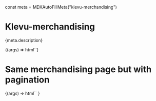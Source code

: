const meta = MDXAutoFillMeta("klevu-merchandising")

<Meta
  title="Apps/Merchandising"
  component="klevu-merchandising"
  argTypes={meta.argTypes}
  parameters={meta.parameters}
/>

# Klevu-merchandising

<Description>{meta.description}</Description>

<Canvas>
  <Story
    name="Merchandising"
    args={{
      category: "Furniture - Chairs",
      categoryTitle: "Chairs",
      limit: 24,
    }}
  >
    {(args) => html`<klevu-merchandising
      category=${ifDefined(args.category)}
      category-title=${ifDefined(args.categoryTitle)}
      filter-count=${ifDefined(args.filterCount)}
      .filterCustomOrder=${args.filterCustomOrder}
      limit=${args.limit}
      .renderProductSlot=${args.renderProductSlot}
      sort=${ifDefined(args.sort)}
      use-pagination=${ifDefined(args.usePagination)}
    ></klevu-merchandising>`}
  </Story>
</Canvas>

# Same merchandising page but with pagination

<Canvas>
  <Story
    name="With pagination"
    args={{
      category: "Furniture - Chairs",
      categoryTitle: "Chairs",
      usePagination: true,
      limit: 10,
    }}
  >
    {(args) =>
      html`<klevu-merchandising
        category=${ifDefined(args.category)}
        category-title=${ifDefined(args.categoryTitle)}
        filter-count=${ifDefined(args.filterCount)}
        .filterCustomOrder=${args.filterCustomOrder}
        limit=${args.limit}
        .renderProductSlot=${args.renderProductSlot}
        sort=${ifDefined(args.sort)}
        use-pagination=${ifDefined(args.usePagination)}
      ></klevu-merchandising>`
    }
  </Story>
</Canvas>

